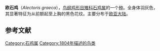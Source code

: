 {{Speciesbox
| status = NT
| status_system = IUCN3.1
| status_ref = <ref>{{cite iucn|url=https://www.iucnredlist.org/details/22678684/0 |title=''Alectoris graeca'' |author=BirdLife International |author-link=BirdLife International |year=2012 |access-date=26 November 2013|ref=harv}}</ref>
| image = Steinhuhn Alectoris graeca.jpg
| genus = Alectoris
| species = graeca
| authority = ([[Carl_Friedrich_August_Meisner|Meisner]], 1804)
| subdivision_ranks = 亚种
| subdivision = 参见内文
| synonyms =
''Perdix graeca'' <small>Meisner, 1804</small>
}}
'''欧石鸡'''（''Alectoris graeca''），[[鸟纲|鸟纲]][[鸡形目|鸡形目]][[雉科|雉科]][[石鸡属|石鸡属]]的一个[[种|种]]。全身体羽灰色，其显著特征为从前额起至上胸的黑色花纹。主要分布于[[欧亚大陆|欧亚大陆]]。


==参考文献==
{{reflist}}

{{Taxonbar|from=Q492684}}

[[Category:石鸡属|Category:石鸡属]]
[[Category:1804年描述的鸟类|Category:1804年描述的鸟类]]